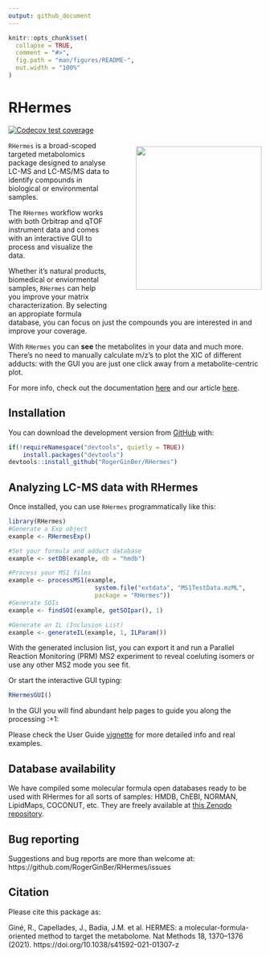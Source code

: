 ```yaml
---
output: github_document
---
```


<!-- README.md is generated from README.Rmd. Please edit that file -->

```r
knitr::opts_chunk$set(
  collapse = TRUE,
  comment = "#>",
  fig.path = "man/figures/README-",
  out.width = "100%"
)
```

# RHermes 

<!-- badges: start -->
[![Codecov test coverage](https://codecov.io/gh/RogerGinBer/RHermes/branch/master/graph/badge.svg?token=HL73R4GHFJ)](https://codecov.io/gh/RogerGinBer/RHermes?branch=master)

<!-- badges: end -->
<img align = "right" style = "padding-left: 10%; padding-bottom: 10%; padding-top: 2%" 
width = "250px" height = "285px" src = "https://i.postimg.cc/Tw9SvJ11/sticker-No-Bioc.png">

`RHermes` is a broad-scoped targeted metabolomics package designed to analyse 
LC-MS and LC-MS/MS data to identify compounds in biological or environmental
samples. 

The `RHermes` workflow works with both Orbitrap and qTOF instrument data and
comes with an interactive GUI to process and visualize the data.

Whether it's natural products, biomedical or enviormental samples, `RHermes` can
help you improve your matrix characterization. By selecting an appropiate
formula database, you can focus on just the compounds you are interested in and
improve your coverage.

With `RHermes` you can **see** the metabolites in your data and much
more. There's no need to manually calculate m/z's to plot the XIC of different
adducts: with the GUI you are just one click away from a metabolite-centric
plot.

For more info, check out the documentation [here](https://rogerginber.github.io/RHermes/)
and our article [here](https://www.nature.com/articles/s41592-021-01307-z).


## Installation

You can download the development version from
[GitHub](https://github.com/RogerGinBer/RHermes) with:

```r
if(!requireNamespace("devtools", quietly = TRUE))
    install.packages("devtools")
devtools::install_github("RogerGinBer/RHermes")
```

## Analyzing LC-MS data with RHermes

Once installed, you can use `RHermes` programmatically like this:

```r
library(RHermes)
#Generate a Exp object
example <- RHermesExp()

#Set your formula and adduct database
example <- setDB(example, db = "hmdb")

#Process your MS1 files
example <- processMS1(example,
                        system.file("extdata", "MS1TestData.mzML",
                        package = "RHermes"))
#Generate SOIs
example <- findSOI(example, getSOIpar(), 1)

#Generate an IL (Inclusion List)
example <- generateIL(example, 1, ILParam())
```

With the generated inclusion list, you can export it and run a Parallel Reaction
Monitoring (PRM) MS2 experiment to reveal coeluting isomers or use any other MS2 mode
you see fit.

Or start the interactive GUI typing:
```r
RHermesGUI()
```
In the GUI you will find abundant help pages to guide you along the processing :+1:

Please check the User Guide [vignette](https://rogerginber.github.io/RHermes/articles/RHermes_UserGuide.html) for more detailed info and real examples.

## Database availability

We have compiled some molecular formula open databases ready to be used with RHermes for all sorts of samples: HMDB, ChEBI, NORMAN, LipidMaps, COCONUT, etc. They are freely available at [this Zenodo repository](https://zenodo.org/record/5025560).

## Bug reporting

Suggestions and bug reports are more than welcome at: https://github.com/RogerGinBer/RHermes/issues


## Citation

Please cite this package as:

Giné, R., Capellades, J., Badia, J.M. et al. HERMES: a molecular-formula-oriented method to target the metabolome. Nat Methods 18, 1370–1376 (2021). https://doi.org/10.1038/s41592-021-01307-z



